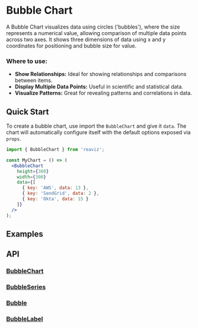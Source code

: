 
<Meta of={BubbleChartStory} />

# Bubble Chart

A Bubble Chart visualizes data using circles ('bubbles'), where the size represents a numerical value, 
allowing comparison of multiple data points across two axes. 
It shows three dimensions of data using x and y coordinates for positioning and bubble size for value.

### Where to use:

- **Show Relationships:** Ideal for showing relationships and comparisons between items.
- **Display Multiple Data Points:** Useful in scientific and statistical data.
- **Visualize Patterns:** Great for revealing patterns and correlations in data.

## Quick Start
To create a bubble chart, use import the `BubbleChart` and give it `data`. The chart
will automatically configure itself with the default options exposed via `props`.

```jsx
import { BubbleChart } from 'reaviz';

const MyChart = () => (
  <BubbleChart
    height={300}
    width={300}
    data={[
      { key: 'AWS', data: 13 },
      { key: 'SendGrid', data: 2 },
      { key: 'Okta', data: 15 }
    ]}
  />
);
```

## Examples
<ToggleCanvas of={BubbleChartStory.Simple} storybook="charts-bubble-chart--simple" />

## API
### [BubbleChart](https://github.com/reaviz/reaviz/blob/master/src/BubbleChart/BubbleChart.tsx)
<PropsTable name="BubbleChart" />

### [BubbleSeries](https://github.com/reaviz/reaviz/blob/master/src/BubbleChart/BubbleSeries.tsx)
<PropsTable name="BubbleSeries" />

### [Bubble](https://github.com/reaviz/reaviz/blob/master/src/BubbleChart/Bubble.tsx)
<PropsTable name="Bubble" />

### [BubbleLabel](https://github.com/reaviz/reaviz/blob/master/src/BubbleChart/BubbleLabel.tsx)
<PropsTable name="BubbleLabel" />
